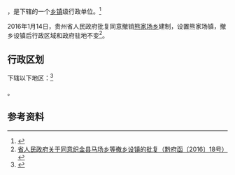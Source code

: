 {{中国乡级行政区|52/05/24/219/000}}

'''{{PAGENAMEBASE}}'''，是{{PRC admin/fullname|52/05/24/219/000|3}}下辖的一个[[乡镇|乡镇]]级行政单位。<ref>{{PRC admin/ref sgc|{{PRC admin/parent|52/05/24/219/000}}}}</ref>

2016年1月14日，贵州省人民政府批复同意撤销[[熊家场乡|熊家场乡]]建制，设置熊家场镇，撤乡设镇后行政区域和政府驻地不变<ref>[http://www.gzgov.gov.cn/xxgk/newsgk/201601/t20160122_368857.html 省人民政府关于同意织金县马场乡等撤乡设镇的批复（黔府函〔2016〕18号）] {{webarchive|url=https://web.archive.org/web/20170905050422/http://www.gzgov.gov.cn/xxgk/newsgk/201601/t20160122_368857.html |date=2017-09-05 }}</ref>。

== 行政区划 ==

{{PAGENAMEBASE}}下辖以下地区：<ref>{{PRC admin/ref sgc|52/05/24/219/000}}</ref>

{{PRC admin/children|52/05/24/219/000}}。

== 参考资料 ==

{{reflist}}

{{行政区划小作品}}
{{PRC admin/navcat|52/05/24/219/000}}
